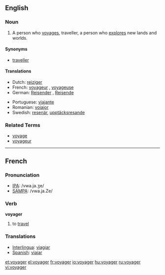 ==English==
===Noun===
{{en-noun}}

# A person who [[voyage]]s, traveller, a person who [[explore]]s new lands and worlds.

====Synonyms====
*[[traveller]]

====Translations====
{{top}}
*Dutch: [[reiziger]] {{m}}
*French: [[voyageur]] {{m}}, [[voyageuse]] {{f}}
*German: [[Reisender]] {{m}}, [[Reisende]] {{f}}
{{mid}}
*Portuguese: [[viajante]] {{n}}
*Romanian: [[voiajor]]
*Swedish: [[resenär]], [[upptäcksresande]]
{{bottom}}

===Related Terms===
*[[voyage]]
*[[voyageur]]

----

==French==

===Pronunciation===
*[[w:IPA|IPA]]: /vwa.ja.ʒe/
*[[w:SAMPA|SAMPA]]: /vwa.ja.Ze/

===Verb===
'''voyager'''

# to [[travel]]

===Translations===

*[[Interlingua]]: [[viagiar]]
*[[Spanish]]: [[viajar]]

[[et:voyager]]
[[el:voyager]]
[[fr:voyager]]
[[io:voyager]]
[[hu:voyager]]
[[ru:voyager]]
[[vi:voyager]]